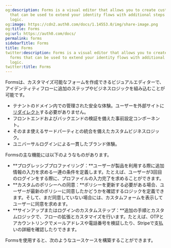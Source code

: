 ```yaml
---
og:description: Forms is a visual editor that allows you to create customizable forms
  that can be used to extend your identity flows with additional steps and business
  logic.
og:image: https://cdn2.auth0.com/docs/1.14553.0/img/share-image.png
og:title: Forms
og:url: https://auth0.com/docs/
permalink: forms
sidebarTitle: Forms
title: Forms
twitter:description: Forms is a visual editor that allows you to create customizable
  forms that can be used to extend your identity flows with additional steps and business
  logic.
twitter:title: Forms
---
```




Formsは、カスタマイズ可能なフォームを作成できるビジュアルエディターで、アイデンティティフローに追加のステップやビジネスロジックを組み込むことが可能です。

* テナントのドメイン内での管理された安全な体験。ユーザーを外部サイトに[リダイレクト](/signup-and-login-triggers/login-trigger/redirect-with-actions)する必要がありません。
* フロントエンドおよびバックエンドの検証を備えた事前設定コンポーネント。
* そのまま使えるサードパーティとの統合を備えたカスタムビジネスロジック。
* ユニバーサルログインによる一貫したブランド体験。

Formsの主な機能には以下のようなものがあります。

* **プログレッシブプロファイリング：**ユーザーが製品を利用する際に追加情報の入力を求める一連の条件を定義します。たとえば、ユーザーが3回目のログインをする際に、プロファイルの入力完了を求めることができます。
* **カスタムのポリシーへの同意：**ポリシーを更新する必要がある場合、ユーザーが最新のポリシーに同意したかどうかを確認するロジックを定義できます。そして、まだ同意していない場合には、カスタムフォームを表示してユーザーに同意を求めます。
* **サインアップまたはログインのカスタムステップ：**追加の手順とカスタムロジックで、フローの拡張とカスタマイズを行います。たとえば、OTPとアカウントリンクでメールアドレスや電話番号を検証したり、Stripeで支払いの詳細を確認したりできます。

Formsを使用すると、次のようなユースケースを構築することができます。